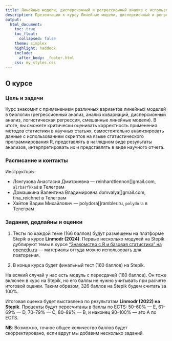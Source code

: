 ```yaml
---
title: Линейные модели, дисперсионный и регрессионный анализ с использованием R
description: Презентации к курсу Линейные модели, дисперсионный и регрессионный анализ с использованием R
output:
  html_document:
    toc: true
    toc_float:
      collapsed: false
    theme: simplex
    highlight: haddock
    include:
      after_body: _footer.html
    css: my_styles.css
---
```

 
## О курсе

### Цель и задачи

Курс знакомит с применением различных вариантов линейных моделей в биологии (регрессионный анализ, анализ ковариаций, дисперсионный анализ, логистическая регрессия, смешанные линейные модели). В итоге, вы сможете критически оценивать корректность применения методов статистики в научных статьях, самостоятельно анализировать данные с использованием скриптов на языке статистического программирования R, представлять в наглядном виде результаты анализов, интерпретировать их и представлять в виде научного отчета.

### Расписание и контакты

Инструкторы: 

- Лянгузова Анастасия Дмитриевна ---  reinhardtlennon[]gmail.com, `alrbarfkkad` в Телеграм
- Домашкина Валентина Владимировна  domvalya[]gmail.com, tina_reichnet в Телеграм 
- Хайтов Вадим Михайлович --- polydora[]rambler.ru, `polydora` в Телеграм

### Задания, дедлайны и оценки

(1) Тесты по каждой теме (166 баллов) будут размещены на платформе Stepik в курсе __Linmodr (2024)__. Первые несколько модулей на Stepik дублируют темы в курсе ["Знакомство с R и базовая статистика" на openedu.ru](https://openedu.ru/course/spbu/STATIK/?session=summer_2022) — материалы оттуда можно использовать для повторения.

(2) В конце курса будет финальный тест (160 баллов) на Stepik.

На всякий случай у нас есть модуль с пересдачей (160 баллов). Он тоже включен в курс на Stepik, но его баллы не нужно учитывать при расчете итоговой оценки. Таким образом, 326 баллов на Stepik будем считать за 100%.

Итоговая оценка будет выставлена по результатам __Linmodr (2022) на Stepik__. Проценты будут пересчитаны в баллы по ECTS: 50--60% --- E, 61--69% --- D, 70--79% --- C, 80--89% --- B, и наконец 90--100% --- это A по ECTS.

**NB**: Возможно, точное общее количество баллов будет скорректировано, если вдруг мы добавим несколько заданий. 


